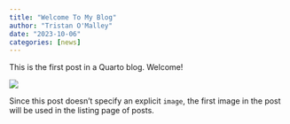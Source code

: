 ```yaml
---
title: "Welcome To My Blog"
author: "Tristan O'Malley"
date: "2023-10-06"
categories: [news]
---
```


This is the first post in a Quarto blog. Welcome!

![](thumbnail.jpg)

Since this post doesn't specify an explicit `image`, the first image in the post will be used in the listing page of posts.
